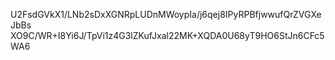 U2FsdGVkX1/LNb2sDxXGNRpLUDnMWoypIa/j6qej8IPyRPBfjwwufQrZVGXeJbBs
XO9C/WR+I8Yi6J/TpVi1z4G3lZKufJxal22MK+XQDA0U68yT9HO6StJn6CFc5WA6
